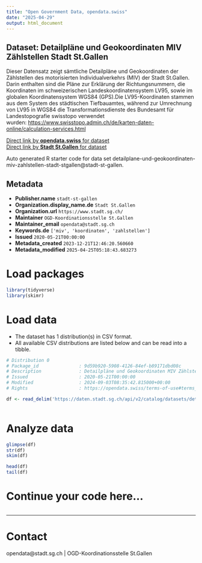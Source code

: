 ```yaml
---
title: "Open Government Data, opendata.swiss"
date: "2025-04-29"
output: html_document
---
```


## Dataset: Detailpläne und Geokoordinaten MIV Zählstellen Stadt St.Gallen

Dieser Datensatz zeigt sämtliche Detailpläne und Geokoordinaten der Zählstellen des motorisierten Individualverkehrs (MIV) der Stadt St.Gallen. Darin enthalten sind die Pläne zur Erklärung der Richtungsnummern, die Koordinaten im schweizerischen Landeskoordinatensystem LV95, sowie im globalen Koordinatensystem WGS84 (GPS).Die LV95-Koordinaten stammen aus dem System des städtischen Tiefbauamtes, während zur Umrechnung von LV95 in WGS84 die Transformationsdienste des Bundesamt für Landestopografie swisstopo verwendet wurden: [https://www.swisstopo.admin.ch/de/karten-daten-online/calculation-services.html](https://www.swisstopo.admin.ch/de/karten-daten-online/calculation-services.html)

[Direct link by **opendata.swiss** for dataset](https://opendata.swiss/de/dataset/detailplane-und-geokoordinaten-miv-zahlstellen-stadt-st-gallen)<br>
[Direct link by **Stadt St.Gallen** for dataset](https://daten.stadt.sg.ch/explore/dataset/detailplane-und-geokoordinaten-miv-zahlstellen-stadt-stgallen/)

Auto generated R starter code for data set detailplane-und-geokoordinaten-miv-zahlstellen-stadt-stgallen@stadt-st-gallen.

## Metadata

- **Publisher.name** `stadt-st-gallen`
- **Organization.display_name.de** `Stadt St.Gallen`
- **Organization.url** `https://www.stadt.sg.ch/`
- **Maintainer** `OGD-Koordinationsstelle St.Gallen`
- **Maintainer_email** `opendata@stadt.sg.ch`
- **Keywords.de** `['miv', 'koordinaten', 'zahlstellen']`
- **Issued** `2020-05-21T00:00:00`
- **Metadata_created** `2023-12-21T12:46:20.560660`
- **Metadata_modified** `2025-04-25T05:18:43.683273`


# Load packages

```r

library(tidyverse)
library(skimr)

```

# Load data

-   The dataset has 1 distribution(s) in CSV format.
-   All available CSV distributions are listed below and can be read into a tibble.

```r

# Distribution 0
# Package_id               : 9d59b920-5908-4126-84ef-b89171dbd08c
# Description              : Detailpläne und Geokoordinaten MIV Zählstellen Stadt St.Gallen (csv)
# Issued                   : 2020-05-21T00:00:00
# Modified                 : 2024-09-03T08:35:42.815000+00:00
# Rights                   : https://opendata.swiss/terms-of-use#terms_by

df <- read_delim('https://daten.stadt.sg.ch/api/v2/catalog/datasets/detailplane-und-geokoordinaten-miv-zahlstellen-stadt-stgallen/exports/csv?use_labels=true')



```

# Analyze data

```r

glimpse(df)
str(df)
skim(df)

head(df)
tail(df)

```

# Continue your code here...

```r

```

------------------------------------------------------------------------

# Contact

opendata@stadt.sg.ch | OGD-Koordinationsstelle St.Gallen
